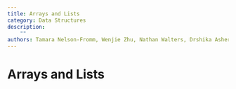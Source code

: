 ```yaml
---
title: Arrays and Lists
category: Data Structures
description:
    ""
authors: Tamara Nelson-Fromm, Wenjie Zhu, Nathan Walters, Drshika Asher
---
```

# Arrays and Lists
